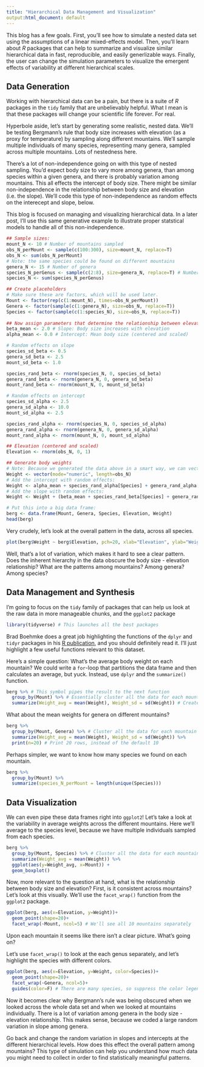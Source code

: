 ```yaml
---
title: "Hierarchical Data Management and Visualization"
output:html_document: default
---
```


This blog has a few goals. First, you'll see how to simulate a nested data set using the assumptions of a linear mixed-effects model. Then, you'll learn about *R* packages that can help to summarize and visualize similar hierarchical data in fast, reproducible, and easily generlizable ways. Finally, the user can change the simulation parameters to visualize the emergent effects of variability at different hierarchical scales. 

## Data Generation

Working with hierarchical data can be a pain, but there is a suite of *R* packages in the `tidy` family that are unbelievably helpful. What I mean is that these packages will change your scientific life forever. For real. 

Hyperbole aside, let's start by generating some realistic, nested data. We'll be testing Bergmann's rule that body size increases with elevation (as a proxy for temperature) by sampling along different mountains. We'll sample multiple individuals of many species, representing many genera, sampled across multiple mountains. Lots of nestedness here. 

There's a lot of non-independence going on with this type of nested sampling. You'd expect body size to vary more among genera, than among species within a given genera, and there is probably variation among mountains. This all effects the intercept of body size. There might be similar non-independence in the relationship between body size and elevation (i.e. the slope). We'll code this type of non-independence as random effects on the interecept and slope, below. 

This blog is focused on managing and visualizing hierarchical data. In a later post, I'll use this same generative example to illustrate proper statstical models to handle all of this non-independence.  

```r
## Sample sizes:
mount_N <- 10 # Number of mountains sampled
obs_N_perMount <- sample(c(100:300), size=mount_N, replace=T)
obs_N <- sum(obs_N_perMount)
# Note: the same species could be found on different mountains
genera_N <- 15 # Number of genera
species_N_perGenus <- sample(c(2:8), size=genera_N, replace=T) # Number of species per genus
species_N <- sum(species_N_perGenus)

## Create placeholders
# Make sure these are factors, which will be used later. 
Mount <- factor(rep(c(1:mount_N), times=obs_N_perMount))
Genera <- factor(sample(c(1:genera_N), size=obs_N, replace=T))
Species <- factor(sample(c(1:species_N), size=obs_N, replace=T))
  
## Now assign parameters that determine the relationship between elevation and body size
beta_mean <- 2.0 # Slope: Body size increases with elevation
alpha_mean <- 0.0 # Intercept: Mean body size (centered and scaled)

# Random effects on slope
species_sd_beta <- 0.5 
genera_sd_beta <- 2.5
mount_sd_beta <- 1.0

species_rand_beta <- rnorm(species_N, 0, species_sd_beta)
genera_rand_beta <- rnorm(genera_N, 0, genera_sd_beta)
mount_rand_beta <- rnorm(mount_N, 0, mount_sd_beta)

# Random effects on intercept
species_sd_alpha <- 2.5
genera_sd_alpha <- 10.0
mount_sd_alpha <- 2.5

species_rand_alpha <- rnorm(species_N, 0, species_sd_alpha)
genera_rand_alpha <- rnorm(genera_N, 0, genera_sd_alpha)
mount_rand_alpha <- rnorm(mount_N, 0, mount_sd_alpha)

## Elevation (centered and scaled)
Elevation <- rnorm(obs_N, 0, 1)

## Generate body weights
# Note: Because we generated the data above in a smart way, we can vectorize this process!
Weight <- vector(mode="numeric", length=obs_N)
# Add the intercept with random effects:
Weight <- alpha_mean + species_rand_alpha[Species] + genera_rand_alpha[Genera] + mount_rand_alpha[Mount]
# Add the slope with random effects:
Weight <- Weight + (beta_mean + species_rand_beta[Species] + genera_rand_beta[Genera] + mount_rand_beta[Mount]) * Elevation

# Put this into a big data frame:
berg <- data.frame(Mount, Genera, Species, Elevation, Weight)
head(berg)
```

Very crudely, let's look at the overall pattern in the data, across all species.
```r
plot(berg$Weight ~ berg$Elevation, pch=20, xlab="Elevation", ylab="Weight")
```

Well, that's a lot of variation, which makes it hard to see a clear pattern. Does the inherent hierarchy in the data obscure the body size - elevation relationship? What are the patterns among mountains? Among genera? Among species? 

## Data Management and Synthesis

I'm going to focus on the `tidy` family of packages that can help us look at the raw data in more manageable chunks, and the `ggplot2` package
```r
library(tidyverse) # This launches all the best packages
```

Brad Boehmke does a great job highlighting the functions of the `dplyr` and `tidyr` packages in his [R publication](https://rpubs.com/bradleyboehmke/data_wrangling), and you should definitely read it. I'll just highlight a few useful functions relevant to this dataset. 

Here's a simple question: What's the average body weight on each mountain? We could write a `for`-loop that partitions the data frame and then calculates an average, but yuck. Instead, use `dplyr` and the `summarize()` function.
```r
berg %>% # This symbol pipes the result to the next function
  group_by(Mount) %>% # Essentially cluster all the data for each mountain
  summarize(Weight_avg = mean(Weight), Weight_sd = sd(Weight)) # Create new columns that summarize Weight
```

What about the mean weights for genera on different mountains? 
```r
berg %>% 
  group_by(Mount, Genera) %>% # Cluster all the data for each mountain AND genus
  summarize(Weight_avg = mean(Weight), Weight_sd = sd(Weight)) %>%
  print(n=20) # Print 20 rows, instead of the default 10
```

Perhaps simpler, we want to know how many species we found on each mountain.
```r
berg %>% 
  group_by(Mount) %>% 
  summarize(species_N_perMount = length(unique(Species))) 
```

## Data Visualization

We can even pipe these data frames right into `ggplot2`! Let's take a look at the variability in average weights across the different mountains. Here we'll average to the species level, because we have multiple individuals sampled from each species.

```r
berg %>% 
  group_by(Mount, Species) %>% # Cluster all the data for each mountain AND SPECIES
  summarize(Weight_avg = mean(Weight)) %>%
  ggplot(aes(y=Weight_avg, x=Mount)) + 
  geom_boxplot()
```

Now, more relevant to the question at hand, what is the relationship between body size and elevation? First, is it consistent across mountains? Let's look at this visually. We'll use the `facet_wrap()` function from the `ggplot2` package.
```r
ggplot(berg, aes(x=Elevation, y=Weight))+
  geom_point(shape=20)+
  facet_wrap(~Mount, ncol=5) # We'll see all 10 mountains separately
```

Upon each mountain it seems like there isn't a clear picture. What's going on? 

Let's use `facet_wrap()` to look at the each genus separately, and let's highlight the species with different colors. 
```r
ggplot(berg, aes(x=Elevation, y=Weight, color=Species))+
  geom_point(shape=20)+
  facet_wrap(~Genera, ncol=5)+
  guides(color=F) # There are many species, so suppress the color legend
```

Now it becomes clear why Bergmann's rule was being obscured when we looked across the whole data set and when we looked at mountains individually. There is a lot of variation among genera in the body size - elevation relationship. This makes sense, because we coded a large random variation in slope among genera. 

Go back and change the random variation in slopes and intercepts at the different hierarchical levels. How does this effect the overall pattern among mountains? This type of simulation can help you understand how much data you might need to collect in order to find statistically meaningful patterns. 